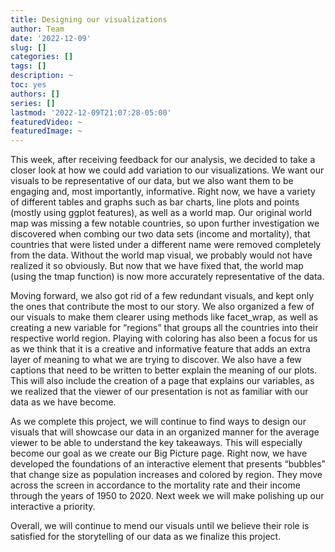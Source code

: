```yaml
---
title: Designing our visualizations
author: Team
date: '2022-12-09'
slug: []
categories: []
tags: []
description: ~
toc: yes
authors: []
series: []
lastmod: '2022-12-09T21:07:28-05:00'
featuredVideo: ~
featuredImage: ~
---
```


This week, after receiving feedback for our analysis, we decided to take a closer look at how we could add variation to our visualizations. We want our visuals to be representative of our data, but we also want them to be engaging and, most importantly, informative. Right now, we have a variety of different tables and graphs such as bar charts, line plots and points (mostly using ggplot features), as well as a world map. 
Our original world map was missing a few notable countries, so upon further investigation we discovered when combing our two data sets (income and mortality), that countries that were listed under a different name were removed completely from the data. Without the world map visual, we probably would not have realized it so obviously. But now that we have fixed that, the world map (using the tmap function) is now more accurately representative of the data. 

Moving forward, we also got rid of a few redundant visuals, and kept only the ones that contribute the most to our story. We also organized a few of our visuals to make them clearer using methods like facet_wrap, as well as creating a new variable for "regions" that groups all the countries into their respective world region. Playing with coloring has also been a focus for us as we think that it is a creative and informative feature that adds an extra layer of meaning to what we are trying to discover. We also have a few captions that need to be written to better explain the meaning of our plots. This will also include the creation of a page that explains our variables, as we realized that the viewer of our presentation is not as familiar with our data as we have become. 


As we complete this project, we will continue to find ways to design our visuals that will showcase our data in an organized manner for the average viewer to be able to understand the key takeaways. This will especially become our goal as we create our Big Picture page. Right now, we have developed the foundations of an interactive element that presents "bubbles" that change size as population increases and colored by region. They move across the screen in accordance to the mortality rate and their income through the years of 1950 to 2020. Next week we will make polishing up our interactive a priority. 

Overall, we will continue to mend our visuals until we believe their role is satisfied for the storytelling of our data as we finalize this project. 



